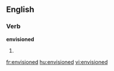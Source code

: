 ==English==

===Verb===
'''envisioned'''

# {{past of|[[envision]]}}

[[fr:envisioned]]
[[hu:envisioned]]
[[vi:envisioned]]